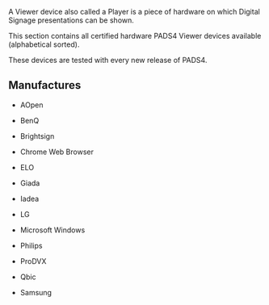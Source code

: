 A Viewer device also called a Player is a piece of hardware on which Digital Signage presentations can be shown.


This section contains all certified hardware PADS4 Viewer devices available (alphabetical sorted).

These devices are tested with every new release of PADS4.

 

## Manufactures 
- AOpen

- BenQ

- Brightsign

- Chrome Web Browser

- ELO

- Giada

- Iadea

- LG

- Microsoft Windows

- Philips

- ProDVX

- Qbic

- Samsung
